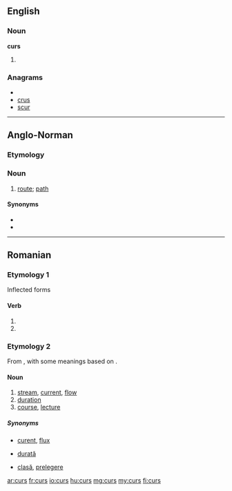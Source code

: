 ==English==

===Noun===
'''curs'''

# {{plural of|[[cur]]}}

===Anagrams===
* {{alphagram|crsu}}
* [[crus#English|crus]]
* [[scur#English|scur]]

----

==Anglo-Norman==

===Etymology===
{{etyl|la|xno}} {{term|cursus|lang=la}}

===Noun===
{{xno-noun|m|curs|curs}}

# [[route]]; [[path]]

====Synonyms====
* {{l|xno|rute}}
* {{l|xno|veie}}

----

==Romanian==

===Etymology 1===
Inflected forms

====Verb====
{{infl|ro|verb}}

# {{past participle of|[[curge#Romanian|curge]]|lang=ro}}
# {{past participle of|[[cure#Romanian|cure]]|lang=ro}}

===Etymology 2===
From {{etyl|la|ro}} {{term|cursus|lang=la}}, with some meanings based on {{etyl|fr|ro}} {{term|cours|lang=fr}}.

====Noun====
{{ro-noun|n|cursuri}}

# [[stream]], [[current]], [[flow]]
# [[duration]]
# [[course]], [[lecture]]

=====Synonyms=====
* {{context|stream, current}} [[curent]], [[flux]]
* {{context|duration}} [[durată]]
* {{context|course}} [[clasă]], [[prelegere]]

[[ar:curs]]
[[fr:curs]]
[[io:curs]]
[[hu:curs]]
[[mg:curs]]
[[my:curs]]
[[fi:curs]]